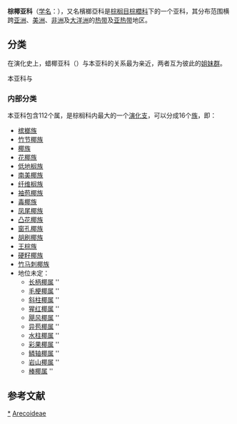 {{Automatic taxobox
| image = Arecanut011.jpg
| image_width = 250px
| image_caption = [[槟榔|槟榔]] ''Areca catechu''
| taxon= Arecoideae
| authority = {{le|Burnett|Gilbert Thomas Burnett}}, 1835
| type_genus=[[槟榔属|槟榔属]]<br>''Areca''
| type_genus_authority=[[L.|L.]], 1753
| subdivision_ranks=[[族_(生物)|族]]
| subdivision  =（[[#内部分类|见内文]]）
}}
'''棕椰亚科'''（[[学名|学名]]：{{lang|la|Arecoideae}}）{{r|Burnett|Tropicos}}，又名檳榔亞科是[[棕榈目|棕榈目]][[棕櫚科|棕櫚科]]下的一个亚科，其分布范围横跨[[亚洲|亚洲]]、[[美洲|美洲]]、[[非洲|非洲]]及[[大洋洲|大洋洲]]的[[热带|热带]]及[[亚热带|亚热带]]地区{{r|APWeb Arecales}}。

==分类==
在演化史上，蜡椰亚科（{{lang|la|Ceroxyloideae}}）与本亚科的关系最为亲近，两者互为彼此的[[姐妹群|姐妹群]]。

本亚科与{{棕榈科支序分类法}}

===内部分类===
本亚科包含112个属，是棕榈科内最大的一个[[演化支|演化支]]，可以分成16个[[族_(生物)|族]]，即{{r|Asmussen|Baker|Dransfield1|Dransfield2}}：
*[[槟榔族|槟榔族]] {{lang|la|Areceae}}
*[[竹节椰族|竹节椰族]]  {{lang|la|Chamaedoreeae}}
*[[椰族|椰族]] {{lang|la|Cocoseae}}
*[[花椰族|花椰族]] {{lang|la|Euterpeae}}
*[[低地榈族|低地榈族]] {{lang|la|Geonomateae}}
*[[南美椰族|南美椰族]] {{lang|la|Iriarteeae}}
*[[纤维榈族|纤维榈族]] {{lang|la|Leopoldinieae}}
*[[袖苞椰族|袖苞椰族]] {{lang|la|Manicarieae}}
*[[毒椰族|毒椰族]] {{lang|la|Oranieae}}
*[[凤尾椰族|凤尾椰族]] {{lang|la|Pelagodoxeae}}
*[[凸花椰族|凸花椰族]] {{lang|la|Podococceae}}
*[[窗孔椰族|窗孔椰族]] {{lang|la|Reinhardtieae}}
*[[胡刷椰族|胡刷椰族]] {{lang|la|Rhopalostylidinae}}
*[[王棕族|王棕族]] {{lang|la|Roystoneae}}
*[[硬籽椰族|硬籽椰族]] {{lang|la|Sclerospermeae}}
*[[竹马刺椰族|竹马刺椰族]] {{lang|la|Verschaffeltiinae}}
*地位未定{{r|Dransfield1}}：
**[[长柄椰属|长柄椰属]] ''{{lang|la|Alsmithia}}
**[[毛梗椰属|毛梗椰属]] ''{{lang|la|Bentinckia}}
**[[斜柱椰属|斜柱椰属]] ''{{lang|la|Clinostigma}}
**[[猩红椰属|猩红椰属]] ''{{lang|la|Cyrtostachys}}
**[[飓风椰属|飓风椰属]] ''{{lang|la|Dictyosperma}}
**[[异苞椰属|异苞椰属]] ''{{lang|la|Heterospathe}}
**[[水柱椰属|水柱椰属]] ''{{lang|la|Hydriastele}}
**[[彩果椰属|彩果椰属]] ''{{lang|la|Iguanura}}
**[[鳞轴椰属|鳞轴椰属]] ''{{lang|la|Lepidorrhachis}}
**[[岩山椰属|岩山椰属]] ''{{lang|la|Loxococcus}}
**[[棒椰属|棒椰属]] ''{{lang|la|Rhopaloblaste}}

==参考文献==
{{维基物种|Arecoideae}}
{{Commonscat|Arecoideae}}
{{reflist|refs=
<ref name=Burnett>Burnett, G.T. (1835) ''Outlines of Botany'' 401.</ref>
<ref name=Asmussen>Asmussen, C.B., Dransfield, J., Deickmann, V., Barford, A.S., Pintaud, J.-C. & Baker, W.J. (2006) A new subfamily classification of the palm family (Arecaceae): evidence from plastid DNA phylogeny. ''[[Botanical_Journal_of_the_Linnean_Society|Botanical Journal of the Linnean Society]]'', 151: 15–38. {{doi|10.1111/j.1095-8339.2006.00521.x}} [http://pure.au.dk/ws/files/43885556/asmussen_et_al_2006.pdf PDF]</ref>
<ref name=Baker>Baker, W. J. et al., (2011) Phylogenetic relationships among arecoid palms (Arecaceae: Arecoideae). ''{{le|Annals of Botany|Annals of Botany}}'', 108(8), 1417-1432. {{doi|10.1093/aob/mcr020}} [http://aob.oxfordjournals.org/content/108/8/1417.full.pdf PDF]</ref>
<ref name=Dransfield1>Dransfield, J., Uhl, N.W., Asmussen, C.B., Baker, W.J., Harley, M.M. & Lewis, C.E. (2005) A New Phylogenetic Classification of the Palm Family, Arecaceae. ''{{le|Kew Bulletin|Kew Bulletin}}'', 60 (4): 559-569. [http://www.jstor.org/stable/25070242 JSTOR Stable] [http://www.researchgate.net/profile/William_Baker/publication/215898364_A_new_phylogenetic_classification_of_the_palm_family_Arecaceae/links/0912f50a94a508e415000000.pdf PDF]</ref>
<ref name=Dransfield2>Dransfield, J., Uhl, N.W., Asmussen, C.B., Baker, W.J., Harley, M.M., & Lewis, C.E. (2008) ''Genera palmarum: The Evolution and Classification of Palms''. Kew Publishing: Royal Botanic Gardens, Kew.</ref>
<ref name=Tropicos>Tropicos.org. Missouri Botanical Garden. 16 Jun 2016 <http://www.tropicos.org/Name/50128774>.</ref>
}}

{{taxonbar}}

[[Category:槟榔亚科|*]]
[[Category:棕榈科|Arecoideae]]